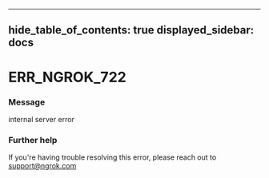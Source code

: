 

---
hide_table_of_contents: true
displayed_sidebar: docs
---


# ERR_NGROK_722

### Message
internal server error

<ErrorDetails />



### Further help
If you're having trouble resolving this error, please reach out to [support@ngrok.com](mailto:support@ngrok.com?subject=Help%20with%20ERR_NGROK_722)

